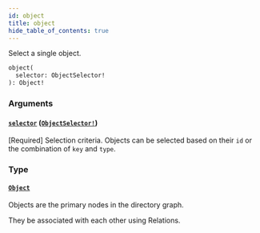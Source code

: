 ```yaml
---
id: object
title: object
hide_table_of_contents: true
---
```



Select a single object.

```graphql
object(
  selector: ObjectSelector!
): Object!
```


### Arguments

#### [`selector`](#) ([`ObjectSelector!`](/docs/directory-api-reference/schema/inputs/object-selector))

[Required] Selection criteria. Objects can be selected based on their `id` or the combination of `key` and `type`.


### Type

#### [`Object`](/docs/directory-api-reference/schema/objects/object)

Objects are the primary nodes in the directory graph.

They be associated with each other using Relations.




